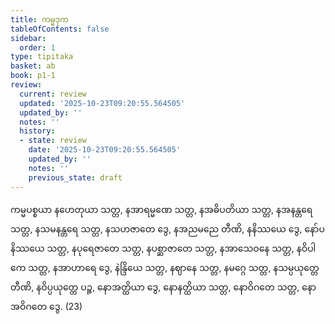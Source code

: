 ```yaml
---
title: ကမ္မဒုက
tableOfContents: false
sidebar:
  order: 1
type: tipitaka
basket: ab
book: p1-1
review:
  current: review
  updated: '2025-10-23T09:20:55.564505'
  updated_by: ''
  notes: ''
  history:
  - state: review
    date: '2025-10-23T09:20:55.564505'
    updated_by: ''
    notes: ''
    previous_state: draft
---
```



<ReviewStatus review={frontmatter.review} showDetails={true} />

<HypothesisAnnotation frontmatter={frontmatter} />

<DynamicBreadcrumb />

<Division number="447" book="p1-1" e="ch" v="36" p="166">

<Paragraph number="1411" book="p1-1">
ကမ္မပစ္စယာ နဟေတုယာ သတ္တ, နအာရမ္မဏေ သတ္တ, နအဓိပတိယာ သတ္တ, နအနန္တရေ သတ္တ, နသမနန္တရေ သတ္တ, နသဟဇာတေ ဒွေ, နအညမညေ တီဏိ, နနိဿယေ ဒွေ, နော်ပနိဿယေ သတ္တ, နပုရေဇာတေ သတ္တ, နပစ္ဆာဇာတေ သတ္တ, နအာသေဝနေ သတ္တ, နဝိပါကေ သတ္တ, နအာဟာရေ ဒွေ, နဲန္ဒြိယေ သတ္တ, နဈာနေ သတ္တ, နမဂ္ဂေ သတ္တ, နသမ္ပယုတ္တေ တီဏိ, နဝိပ္ပယုတ္တေ ပဉ္စ, နောအတ္ထိယာ ဒွေ, နောနတ္ထိယာ သတ္တ, နောဝိဂတေ သတ္တ, နောအဝိဂတေ ဒွေ. (23)
</Paragraph>
</Division>